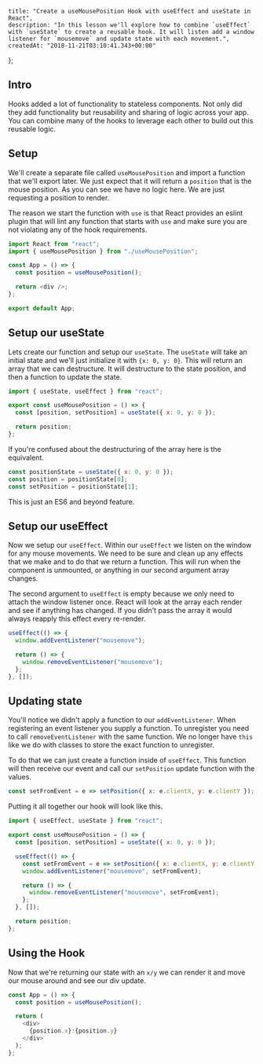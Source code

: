     title: "Create a useMousePosition Hook with useEffect and useState in React",
    description: "In this lesson we'll explore how to combine `useEffect` with `useState` to create a reusable hook. It will listen add a window listener for `mousemove` and update state with each movement.",
    createdAt: "2018-11-21T03:10:41.343+00:00"
};


    
  
## Intro

Hooks added a lot of functionality to stateless components. Not only did they add functionality but reusability and sharing of logic across your app. You can combine many of the hooks to leverage each other to build out this reusable logic.

## Setup

We'll create a separate file called `useMousePosition` and import a function that we'll export later. We just expect that it will return a `position` that is the mouse position. As you can see we have no logic here. We are just requesting a position to render.

The reason we start the function with `use` is that React provides an eslint plugin that will lint any function that starts with `use` and make sure you are not violating any of the hook requirements.

```js
import React from "react";
import { useMousePosition } from "./useMousePosition";

const App = () => {
  const position = useMousePosition();

  return <div />;
};

export default App;
```

## Setup our useState

Lets create our function and setup our `useState`. The `useState` will take an initial state and we'll just initialize it with `{x: 0, y: 0}`. This will return an array that we can destructure. It will destructure to the state position, and then a function to update the state.

```js
import { useState, useEffect } from "react";

export const useMousePosition = () => {
  const [position, setPosition] = useState({ x: 0, y: 0 });

  return position;
};
```

If you're confused about the destructuring of the array here is the equivalent.

```js
const positionState = useState({ x: 0, y: 0 });
const position = positionState[0];
const setPosition = positionState[1];
```

This is just an ES6 and beyond feature.


## Setup our useEffect

Now we setup our `useEffect`. Within our `useEffect` we listen on the window for any mouse movements. We need to be sure and clean up any effects that we make and to do that we return a function. This will run when the component is unmounted, or anything in our second argument array changes.

The second argument to `useEffect` is empty because we only need to attach the window listener once. React will look at the array each render and see if anything has changed. If you didn't pass the array it would always reapply this effect every re-render.

```js
useEffect(() => {
  window.addEventListener("mousemove");

  return () => {
    window.removeEventListener("mousemove");
  };
}, []);
```

## Updating state

You'll notice we didn't apply a function to our `addEventListener`. When registering an event listener you supply a function. To unregister you need to call `removeEventListener` with the same function. We no longer have `this` like we do with classes to store the exact function to unregister.

To do that we can just create a function inside of `useEffect`. This function will then receive our event and call our `setPosition` update function with the values.

```js
const setFromEvent = e => setPosition({ x: e.clientX, y: e.clientY });
```

Putting it all together our hook will look like this.

```js
import { useEffect, useState } from "react";

export const useMousePosition = () => {
  const [position, setPosition] = useState({ x: 0, y: 0 });

  useEffect(() => {
    const setFromEvent = e => setPosition({ x: e.clientX, y: e.clientY });
    window.addEventListener("mousemove", setFromEvent);

    return () => {
      window.removeEventListener("mousemove", setFromEvent);
    };
  }, []);

  return position;
};
```

## Using the Hook

Now that we're returning our state with an `x/y` we can render it and move our mouse around and see our div update.

```js
const App = () => {
  const position = useMousePosition();

  return (
    <div>
      {position.x}:{position.y}
    </div>
  );
};
```
